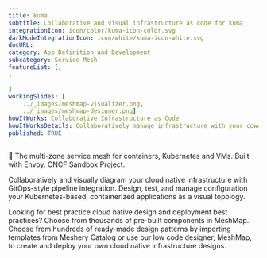 ---title: kuma  subtitle: Collaborative and visual infrastructure as code for kumaintegrationIcon: icon/color/kuma-icon-color.svgdarkModeIntegrationIcon: icon/white/kuma-icon-white.svgdocURL: category: App Definition and Developmentsubcategory: Service MeshfeatureList: [,,]workingSlides: [    ../_images/meshmap-visualizer.png,    ../_images/meshmap-designer.png]howItWorks: Collaborative Infrastructure as CodehowItWorksDetails: Collaboratively manage infrastructure with your coworkers synchronously sharing the same designs.published: TRUE---<p>    🐻 The multi-zone service mesh for containers, Kubernetes and VMs. Built with Envoy. CNCF Sandbox Project.</p><p>    Collaboratively and visually diagram your cloud native infrastructure with GitOps-style pipeline integration. Design, test, and manage configuration your Kubernetes-based, containerized applications as a visual topology.</p><p>    Looking for best practice cloud native design and deployment best practices? Choose from thousands of pre-built components in MeshMap. Choose from hundreds of ready-made design patterns by importing templates from Meshery Catalog or use our low code designer, MeshMap, to create and deploy your own cloud native infrastructure designs.</p>